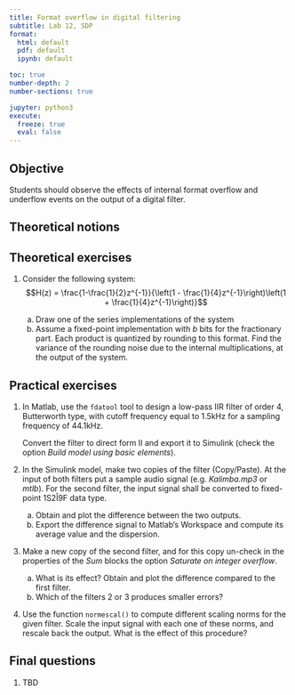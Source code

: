 ```yaml
---
title: Format overflow in digital filtering
subtitle: Lab 12, SDP
format:
  html: default
  pdf: default
  ipynb: default

toc: true
number-depth: 2
number-sections: true

jupyter: python3
execute:
  freeze: true
  eval: false
---
```


\newcommand*{\underuparrow}[1]{\ensuremath{\underset{\uparrow}{#1}}}

## Objective

Students should observe the effects of internal format overflow and underflow
events on the output of a digital filter.

## Theoretical notions

## Theoretical exercises

1. Consider the following system:
	$$H(z) = \frac{1-\frac{1}{2}z^{-1}}{\left(1 - \frac{1}{4}z^{-1}\right)\left(1 + \frac{1}{4}z^{-1}\right)}$$

    a. Draw one of the series implementations of the system
	b. Assume a fixed-point implementation with $b$ bits for the fractionary part.
	Each product is quantized by rounding to this format.
	Find the variance of the rounding noise due to the
	internal multiplications, at the output of the system.

## Practical exercises

1. In Matlab, use the `fdatool` tool to design a low-pass IIR filter
of order 4, Butterworth type, with cutoff frequency equal to 1.5kHz for
a sampling frequency of 44.1kHz.

   Convert the filter to direct form II
   and export it to Simulink (check the option *Build model using basic elements*).

2. In the Simulink model, make two copies of the filter (Copy/Paste).
At the input of both filters put a sample audio signal (e.g. *Kalimba.mp3* or *mtlb*).
For the second filter, the input signal shall be converted to fixed-point
1S2Î9F data type.

   a. Obtain and plot the difference between the two outputs.
   b. Export the difference signal to Matlab's Workspace and compute its average value
   and the dispersion.

3. Make a new copy of the second filter, and for this copy un-check
in the properties of the *Sum* blocks the option *Saturate on integer overflow*.

   a. What is its effect? Obtain and plot the difference compared to the first filter.
   b. Which of the filters 2 or 3 produces smaller errors?

4. Use the function `normescal()` to compute different scaling norms
for the given filter. Scale the input signal with each one of these norms,
and rescale back the output. What is the effect of this procedure?

## Final questions

1. TBD
